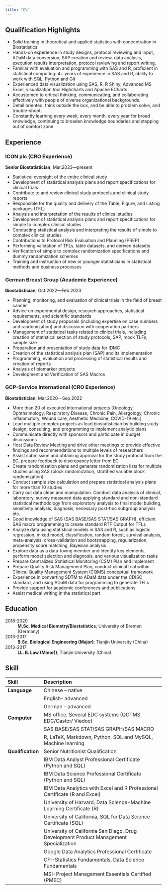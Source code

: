 ```yaml
---
title: "CV"
---
```


<!-- <a href="Zehui_CV.pdf#" class="download" title="Download CV as PDF">Download CV</a>			 -->



## Qualification Highlights


* Solid training in theoretical and applied statistics with concentration in Biostatistics
* Hands-on experience in study designs, protocol reviewing and input, ADaM data conversion,
SAP creation and review, data analysis, execution results interpretation, protocol reviewing
and report writing.
* Familiar with evaluation and programming with SAS and R, proficient in statistical
computing: 4+ years of experience in SAS and R, ability to work with SQL, Python and Git
* Experienced data visualization using SAS, R, R Shiny, Advanced MS Excel, visualization
tool Highcharts and Apache ECharts
* Accustomed to critical thinking, communicating, and collaborating effectively with people of
diverse organizational backgrounds.
* Detail oriented, think outside the box, and be able to problem solve, and trouble-shoot.
* Constantly learning every week, every month, every year for broad knowledge, continuing to
broaden knowledge boundaries and stepping out of comfort zone



## Experience

### ICON plc (CRO Experience)
**Senior Biostatistician**; Mar.2023—present

* Statistical oversight of the entire clinical study
* Development of statistical analysis plans and report specifications for clinical trials
* Contribute to and review clinical study protocols and clinical study reports
* Responsible for the quality and delivery of the Table, Figure, and Listing packages (TFL)
* Analysis and interpretation of the results of clinical studies
* Development of statistical analysis plans and report specifications for simple to complex clinical studies
* Conducting statistical analysis and interpreting the results of simple to complex clinical studies
* Contributions to Protocol Risk Evaluation and Planning (PREP)
* Performing validation of TFLs, table datasets, and derived datasets
* Verification of simple to complex randomization specifications and dummy randomization schemes
* Training and instruction of new or younger statisticians in statistical methods and business processes

### German Breast Group (Academic Experience)
**Biostatistician**; Oct.2022—Feb.2023

* Planning, monitoring, and evaluation of clinical trials in the field of breast cancer
* Advice on experimental design, research approaches, statistical requirements, and
scientific standards
* Development of study proposals (including expertise on case numbers and
randomization) and discussion with cooperation partners
* Management of statistical tasks related to clinical trials, including creation of statistical
section of study protocols, SAP, mock TLFs, sample size
* Preparation and presentation of study data for IDMC
* Creation of the statistical analysis plan (SAP) and its implementation
* Programming, evaluation and processing of statistical results and creation of reports
* Analysis of biomarker projects
* Development and Verification of SAS Macros

### GCP-Service International (CRO Experience)
**Biostatistician**; Mar.2020—Sep.2022

* More than 20 of executed international projects (Oncology, Ophthalmology, Respiratory
Disease, Chronic Pain, Allergology, Chronic inflammatory, Wound care, Aesthetic
Medicine, COVID-19 etc.)
* Lead multiple complex projects as lead biostatistician by building study design,
consulting, and programming to implement analytic plans
* Communicate directly with sponsors and participate in budget discussions
* Host Data Review Meeting and drive other meetings to provide effective findings and
recommendations to multiple levels of researchers
* Assist submission and obtaining approval for the study protocol from the EC, prepare
feedback to discrepancy letter from EC
* Create randomization plans and generate randomization lists for multiple studies using
SAS (block randomization, stratified variable block randomization)
* Conduct sample size calculation and prepare statistical analysis plans for more than 10
studies
* Carry out data clean and manipulation. Conduct data analysis of clinical, laboratory,
survey measured data applying standard and non-standard statistical methodology from
exploratory analysis to final model building, sensitivity analysis, diagnosis, necessary
post-hoc subgroup analysis etc.
* Good knowledge of SAS (SAS BASE/SAS STAT/SAS GRAPH), efficient SAS macro
programming to create standard RTF Output for TFLs
* Analyze data using statistical models in SAS and R, such as logistic regression, mixed
model, classification, random forest, survival analysis, meta-analysis, cross-validation
and bootstrapping, regularization, propensity score matching, Bayesian analysis
* Explore data as a data-loving member and identify key elements, perform model selection
and diagnosis, and various visualization tasks
* Prepare Centralized Statistical Monitoring (CSM) Plan and implement
* Prepare Quality Risk Management Plan, conduct clinical trial within Clinical Quality
Management System (CQMS) conceptual framework
* Experience in converting SDTM to ADaM data under the CDISC standard, and using
ADaM data for programming to generate TFLs
* Provide support for academic conferences and publications
* Assist medical writing in the statistical part
 

## Education


2018-2020 
:   **M.Sc. Medical Biometry/Biostatistics**; University of Bremen (Germany) 


2013-2017
:   **B.Sc. Biological Engineering (Major)**; Tianjin University (China) 


2013-2017
:   **LL. B. Law (Minor))**; Tianjin University (China) 



## Skill

| **Skill**         | **Description**                                                                        |
|:------------------|:---------------------------------------------------------------------------------------|
| **Language**      | Chinese – native                                                                       |
|                   | English– advanced                                                                      |
|                   | German – advanced                                                                      |
| **Computer**      | MS office, Several EDC systems (QCTMS EDC/Castor/ Viedoc)                              |
|                   | SAS BASE/SAS STAT/SAS GRAPH/SAS MACRO                                                  |
|                   | R, LaTeX, Markdown, Python, SQL and MySQL, Machine learning                            |
| **Qualification** | Senior Nutritionist Qualification                                                      |
|                   | IBM Data Analyst Professional Certificate (Python and SQL)                             |
|                   | IBM Data Science Professional Certificate (Python and SQL)                             |
|                   | IBM Data Analytics with Excel and R Professional Certificate (R and Excel)             |
|                   | University of Harvard, Data Science-Machine Learning Certificate (R)                   |
|                   | University of California, SQL for Data Science Certificate (SQL)                       |
|                   | University of California San Diego, Drug Development Product Management Specialization |
|                   | Google Data Analytics Professional Certificate                                         |
|                   | CFI-Statistics Fundamentals, Data Science Fundamentals                                 |
|                   | MSI-Project Management Essentials Certified (PMEC)                                     |